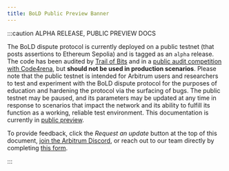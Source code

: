 ```yaml
---
title: BoLD Public Preview Banner
---
```


:::caution ALPHA RELEASE, PUBLIC PREVIEW DOCS

The BoLD dispute protocol is currently deployed on a public testnet (that posts assertions to Ethereum Sepolia) and is tagged as an `alpha` release. The code has been audited by [Trail of Bits](https://github.com/trailofbits/publications/blob/master/reviews/2024-04-offchainbold-securityreview.pdf) and in a [public audit competition with Code4rena](https://code4rena.com/audits/2024-05-arbitrum-bold), but **should not be used in production scenarios**. Please note that the public testnet is intended for Arbitrum users and researchers to test and experiment with the BoLD dispute protocol for the purposes of education and hardening the protocol via the surfacing of bugs. The public testnet may be paused, and its parameters may be updated at any time in response to scenarios that impact the network and its ability to fulfill its function as a working, reliable test environment. This documentation is currently in [public preview](../public-preview-expectations.md).

To provide feedback, click the _Request an update_ button at the top of this document, [join the Arbitrum Discord](https://discord.gg/arbitrum), or reach out to our team directly by completing [this form](http://bit.ly/3yy6EUK).

:::
